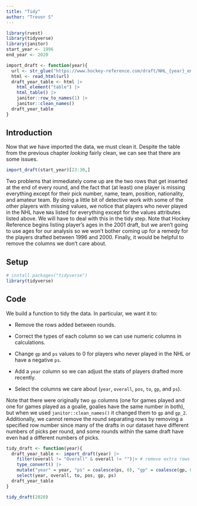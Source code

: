 ```yaml
---
title: "Tidy"
author: "Trevor S"
---
```


```r
library(rvest)
library(tidyverse)
library(janitor)
start_year <- 1996
end_year <- 2020

import_draft <- function(year){
  url <- str_glue("https://www.hockey-reference.com/draft/NHL_{year}_entry.html")
  html <- read_html(url)
  draft_year_table <- html |> 
    html_element("table") |> 
    html_table() |> 
    janitor::row_to_names(1) |> 
    janitor::clean_names()
  draft_year_table
}
```

## Introduction

Now that we have imported the data, we must clean it. Despite the table from the previous chapter *looking* fairly clean, we can see that there are some issues.

```r
import_draft(start_year)[23:30,]
```

Two problems that immediately come up are the two rows that get inserted at the end of every round, and the fact that (at least) one player is missing everything except for their pick number, name, team, position, nationality, and amateur team. By doing a little bit of detective work with some of the other players with missing values, we notice that players who never played in the NHL have `NA`s listed for everything except for the values attributes listed above. We will have to deal with this in the tidy step. Note that Hockey Reference begins listing player's ages in the 2001 draft, but we aren't going to use ages for our analysis so we won't bother coming up for a remedy for the players drafted between 1996 and 2000. Finally, it would be helpful to remove the columns we don't care about.

## Setup

```r
# install.packages("tidyverse")
library(tidyverse)
```

## Code

We build a function to tidy the data. In particular, we want it to:

-   Remove the rows added between rounds.

-   Correct the types of each column so we can use numeric columns in calculations.

-   Change `gp` and `ps` values to 0 for players who never played in the NHL or have a negative `ps`.

-   Add a `year` column so we can adjust the stats of players drafted more recently.

-   Select the columns we care about (`year`, `overall`, `pos`, `to`, `gp`, and `ps`).

Note that there were originally two `gp` columns (one for games played and one for games played as a goalie, goalies have the same number in both), but when we used `janitor::clean_names()` it changed them to `gp` and `gp_2`. Additionally, we cannot remove the round separating rows by removing a specified row number since many of the drafts in our dataset have different numbers of picks per round, and some rounds within the same draft have even had a different numbers of picks.

```r
tidy_draft <- function(year){
  draft_year_table <- import_draft(year) |> 
    filter(overall != "Overall" & overall != "")|> # remove extra rows
    type_convert() |> 
    mutate("year" = year, "ps" = coalesce(ps, 0), "gp" = coalesce(gp, 0)) |> 
    select(year, overall, to, pos, gp, ps)
  draft_year_table
}

tidy_draft(2020)
```
